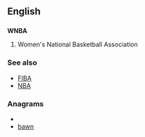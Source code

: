 ==English==

==={{initialism}}===
{{wikipedia|Women's National Basketball Association}}
'''WNBA'''

#Women's National Basketball Association

===See also===
*[[FIBA]]
*[[NBA]]

===Anagrams===
* {{alphagram|abnw}}
* [[bawn#English|bawn]]